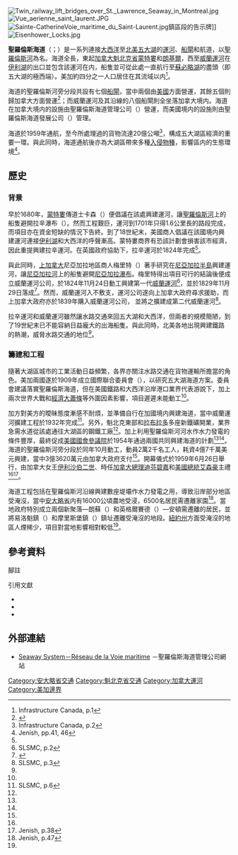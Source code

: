 {{noteTA
|G1=地名
|1=zh-hans:圣劳伦斯;zh-hk:聖羅倫斯;zh-mo:聖羅倫斯;zh-tw:聖羅倫斯;
|2=zh-hans:苏必利尔;zh-hk:蘇必略;zh-mo:蘇必略;zh-tw:蘇必略;
|3=zh-hans:迪芬贝克;zh-hk:迪芬碧嘉;zh-mo:迪芬碧嘉;zh-tw:迪芬貝克;
|4=zh-hans:艾森豪威尔;zh-hk:艾森豪;zh-mo:艾森豪;zh-tw:艾森豪;
}}
[[File:Twin_railway_lift_bridges_over_St._Lawrence_Seaway_in_Montreal.jpg|thumb]]
[[File:Vue_aerienne_saint_laurent.JPG|thumb]]
[[File:Sainte-CatherineVoie_maritime_du_Saint-Laurent.jpg|thumb]]鎮區段的告示牌]]
[[File:Eisenhower_Locks.jpg|thumb]]

'''聖羅倫斯海道'''（{{lang-en|St. Lawrence Seaway}}；{{lang-fr|la Voie Maritime du Saint-Laurent}}）是一系列連接[[大西洋|大西洋]]至[[北美|北美]][[五大湖|五大湖]]的[[運河|運河]]、[[船閘|船閘]]和航道，以[[聖羅倫斯河|聖羅倫斯河]]為名。海道全長{{convert|3700|km|mi}}，東起[[加拿大|加拿大]][[魁北克省|魁北克省]][[蒙特婁|蒙特婁]]和[[朗基爾|朗基爾]]，西至[[威蘭運河|威蘭運河]]在[[伊利湖|伊利湖]]的出口並包含該運河在内，船隻並可從此處一直航行至[[蘇必略湖|蘇必略湖]]的盡頭（即五大湖的極西端）。美加約四分之一人口居住在其流域以内<ref name="ICp1">Infrastructure Canada, p.1</ref>。

海道的聖羅倫斯河旁分段共設有七個[[船閘|船閘]]，當中兩個由[[美國|美國]]方面營運，其餘五個則歸加拿大方面營運<ref>{{Cite web |url=http://www.greatlakes-seaway.com/en/seaway/locks/index.html |title=Seaway System - The Seaway - Our Locks and Channels |accessdate=2013-08-16 |publisher=St. Lawrence Seaway Management Corporation |archive-url=https://web.archive.org/web/20130818191850/http://www.greatlakes-seaway.com/en/seaway/locks/index.html |archive-date=2013-08-18 |dead-url=yes }}</ref>；而威蘭運河及其沿線的八個船閘則全坐落加拿大境内。海道在加拿大境内的設施由聖羅倫斯海道管理公司（{{lang|en|Saint Lawrence Seaway Management Corporation}}）營運，而美國境内的設施則由聖羅倫斯海道發展公司（{{lang|en|Saint Lawrence Seaway Development Corporation}}）管理。

海道於1959年通航，至今所處理過的貨物流達20億公噸<ref name="ICp2">Infrastructure Canada, p.2</ref>，構成五大湖區經濟的重要一環。與此同時，海道通航後亦為大湖區帶來多種[[入侵物種|入侵物種]]，影響區内的生態環境<ref>Jenish, pp.41, 46</ref>。

==歷史==
===背景===
早於1680年，[[蒙特婁|蒙特婁]]傳道士卡森（{{lang|fr|Dollier de Casson}}）便倡議在該處興建運河，讓[[聖羅倫斯河|聖羅倫斯河]]上的船隻避開拉辛瀑布（{{lang|fr|Rapides de Lachine}}）。然而工程艱巨，運河到1701年只得1.6公里長的路段完成，而項目亦在資金短缺的情況下告終。到了18世紀末，美國商人倡議在該國境内興建運河連接[[伊利湖|伊利湖]]和大西洋的呼聲漸高。蒙特婁商界有恐該計劃會損害該市經濟，因此重提興建拉辛運河。在英國政府協助下，拉辛運河於1824年完成<ref name="ICp1"/>。

與此同時，[[上加拿大|上加拿大]]尼亞加拉地區商人梅里特（{{lang|en|William Hamilton Merritt}}）著手研究在[[尼亞加拉半島|尼亞加拉半島]]興建運河，讓[[尼亞加拉河|尼亞加拉河]]上的船隻避開[[尼亞加拉瀑布|尼亞加拉瀑布]]。梅里特得出項目可行的結論後便成立威蘭運河公司，於1824年11月24日動工興建第一代[[威蘭運河|威蘭運河]]<ref>SLSMC, p.2</ref>，並於1829年11月29日落成<ref name="history">{{cite web |url=http://www.wellandcanal.com/hist.htm |title=Welland Canal: History |work=Anthony Raso |accessdate=2013-08-13 |archive-date=2020-10-27 |archive-url=https://web.archive.org/web/20201027195735/http://www.wellandcanal.com/hist.htm |dead-url=no }}</ref>。然而，威蘭運河入不敷支，運河公司遂向上加拿大政府尋求援助，而上加拿大政府亦於1839年購入威蘭運河公司， 並將之擴建成第二代威蘭運河<ref>SLSMC, p.3</ref>。

拉辛運河和威蘭運河雖然讓水路交通來回五大湖和大西洋，但兩者的規模簡陋，到了19世紀末已不能容納日益龐大的出海船隻。與此同時，北美各地出現興建鐵路的熱潮，威脅水路交通的地位<ref name="ICp1"/>。

===籌建和工程===
隨著大湖區城市的工業活動日益頻繁，各界亦關注水路交通在貨物運輸所擔當的角色。美加兩國遂於1909年成立國際聯合委員會（{{lang|en|International Joint Commission}}），以研究五大湖海道方案。委員會建議落實聖羅倫斯海道，但在美國鐵路和大西洋沿岸港口業界代表游說下，加上兩次世界大戰和[[經濟大蕭條|經濟大蕭條]]等外圍因素影響，項目遲遲未能動工<ref name="ICp2"/>。

加方對美方的曖昧態度漸感不耐煩，並準備自行在加國境内興建海道，當中威蘭運河擴建工程於1932年完成<ref>SLSMC, p.6</ref>。另外，魁北克東部和[[拉布拉多|拉布拉多]]多座新鐵礦開業，業界急需水道從該處通往大湖區的鋼鐵工廠<ref name="Jp47"/>。加上利用聖羅倫斯河河水作水力發電的條件豐厚，最終促成[[美國國會參議院|美國國會參議院]]於1954年通過兩國共同興建海道的計劃<ref name="ICp2"/><ref name="Jp47"/>。海道的聖羅倫斯河旁分段於同年10月動工，動員2萬2千名工人，耗資4億7千萬美元興建，當中3億3620萬元由加拿大政府支付<ref name="ICp2"/>。開幕儀式於1959年6月26日舉行，由加拿大女王[[伊利沙伯二世|伊利沙伯二世]]、時任[[加拿大總理|加拿大總理]][[約翰·迪芬貝克|迪芬碧嘉]]和[[美國總統|美國總統]][[艾森豪|艾森豪]]主禮<ref name="ICp2"/><ref>Jenish, p.38</ref>。

海道工程包括在聖羅倫斯河沿線興建數座堤壩作水力發電之用，導致沿岸部分地區受淹沒，當中[[安大略省|安大略省]]内有16000公頃農地受浸，6500名居民需遷離家園<ref name="Jp47">Jenish, p.47</ref>。當地政府特別成立兩個新聚落—朗蘇（{{lang|en|Long Sault}}）和英格爾賽德（{{lang|en|Ingleside}}）—安頓需遷離的居民，並將易洛魁鎮（{{lang|en|Iroquois}}）和摩里斯堡鎮（{{lang|en|Morrisburg}}）鎮址遷離受淹沒的地段。[[紐約州|紐約州]]方面受淹沒的地區人煙稀少，項目對當地影響相對較低<ref name="ICp2"/>。

==參考資料==
;腳註
{{Reflist}}

;引用文獻
*{{Cite web |url=http://www.greatlakes-seaway.com/en/pdf/resources_article1.pdf |title=Inland Superhighway |accessdate=2013-08-16 |first=D'Arcy |last=Jenish |publisher=''Canadian Geographic'' |pages=34-48 |date=2009-07-08 |archive-url=https://web.archive.org/web/20130522163433/http://www.greatlakes-seaway.com/en/pdf/resources_article1.pdf |archive-date=2013-05-22 |dead-url=yes }}
*{{Cite web |url=http://www.infrastructure.gc.ca/research-recherche/result/alt_formats/pdf/hm05_e.pdf |title=History of the Saint Lawrence Seaway |publisher=Infrastructure Canada |accessdate=2013-08-16 |archiveurl=https://web.archive.org/web/20080625044719/http://www.infrastructure.gc.ca/research-recherche/result/alt_formats/pdf/hm05_e.pdf |archivedate=2008-06-25 |deadurl=yes }}
*{{Cite web |url=http://www.greatlakes-seaway.com/en/pdf/welland.pdf |title=The Welland Canal section of the St. Lawrence Seaway |accessdate=2013-08-13 |work=Information Services |publisher=St. Lawrence Seaway Management Corporation |date=2003-03 |archive-url=https://web.archive.org/web/20121119003530/http://www.greatlakes-seaway.com/en/pdf/welland.pdf |archive-date=2012-11-19 |dead-url=yes }}

==外部連結==
{{Commons category|St Lawrence Seaway}}
* {{en}}{{fr}}[http://www.greatlakes-seaway.com/ Seaway System－Réseau de la Voie maritime] {{Wayback|url=http://www.greatlakes-seaway.com/ |date=20200221002236 }}－聖羅倫斯海道管理公司網站

{{Greatlakes}}

[[Category:安大略省交通|Category:安大略省交通]]
[[Category:魁北克省交通|Category:魁北克省交通]]
[[Category:加拿大運河|Category:加拿大運河]]
[[Category:美加邊界|Category:美加邊界]]